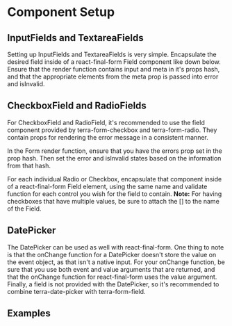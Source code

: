 

<Badge />

# Component Setup

## InputFields and TextareaFields

Setting up InputFields and TextareaFields is very simple. Encapsulate the desired field inside of a react-final-form Field component like down below. Ensure that the render function contains input and meta in it's props hash, and that the appropriate elements from the meta prop is passed into error and isInvalid.

## CheckboxField and RadioFields

For CheckboxField and RadioField, it's recommended to use the field component provided by terra-form-checkbox and terra-form-radio. They contain props for rendering the error message in a consistent manner.

In the Form render function, ensure that you have the errors prop set in the prop hash. Then set the error and isInvalid states based on the information from that hash.

For each individual Radio or Checkbox, encapsulate that component inside of a react-final-form Field element, using the same name and validate function for each control you wish for the field to contain. **Note:** For having checkboxes that have multiple values, be sure to attach the [] to the name of the Field.

## DatePicker

The DatePicker can be used as well with react-final-form. One thing to note is that the onChange function for a DatePicker doesn't store the value on the event object, as that isn't a native input. For your onChange function, be sure that you use both event and value arguments that are returned, and that the onChange function for react-final-form uses the value argument. Finally, a field is not provided with the DatePicker, so it's recommended to combine terra-date-picker with terra-form-field.

## Examples
<DefaultFormValidation title='Input/TextareaField Validation' />
<FormSubmitRadioField title='RadioField Validation' />
<FormSubmitCheckboxField title='CheckboxField Validation' />
<FormSubmitDatePicker title='DatePicker Validation' />
<FormSubmitDateInput title='DateInput Validation' />
